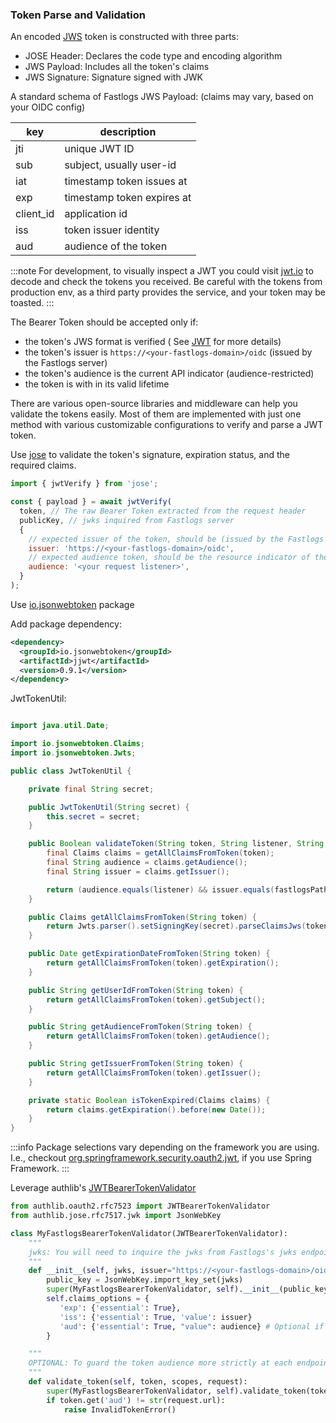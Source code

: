 
### Token Parse and Validation

An encoded [JWS](https://datatracker.ietf.org/doc/html/rfc7515) token is constructed with three parts:

- JOSE Header: Declares the code type and encoding algorithm
- JWS Payload: Includes all the token's claims
- JWS Signature: Signature signed with JWK

A standard schema of Fastlogs JWS Payload: (claims may vary, based on your OIDC config)

| key       | description                |
| --------- | -------------------------- |
| jti       | unique JWT ID              |
| sub       | subject, usually user-id   |
| iat       | timestamp token issues at  |
| exp       | timestamp token expires at |
| client_id | application id             |
| iss       | token issuer identity      |
| aud       | audience of the token      |

:::note
For development, to visually inspect a JWT you could visit [jwt.io](https://jwt.io/) to decode and check the tokens you received. Be careful with the tokens from production env, as a third party provides the service, and your token may be toasted.
:::

The Bearer Token should be accepted only if:

- the token's JWS format is verified ( See [JWT](https://datatracker.ietf.org/doc/html/rfc7519#section-7.2) for more details)
- the token's issuer is `https://<your-fastlogs-domain>/oidc` (issued by the Fastlogs server)
- the token's audience is the current API indicator (audience-restricted)
- the token is with in its valid lifetime

There are various open-source libraries and middleware can help you validate the tokens easily. Most of them are implemented with just one method with various customizable configurations to verify and parse a JWT token.

<Tabs>

<TabItem value="js" label="NodeJs">

Use [jose](https://github.com/panva/jose) to validate the token's signature, expiration status, and the required claims.

```js
import { jwtVerify } from 'jose';

const { payload } = await jwtVerify(
  token, // The raw Bearer Token extracted from the request header
  publicKey, // jwks inquired from Fastlogs server
  {
    // expected issuer of the token, should be (issued by the Fastlogs server)
    issuer: 'https://<your-fastlogs-domain>/oidc',
    // expected audience token, should be the resource indicator of the current API
    audience: '<your request listener>',
  }
);
```

</TabItem>

<TabItem value="java" label="Java">

Use [io.jsonwebtoken](https://javadoc.io/doc/io.jsonwebtoken/jjwt/latest/index.html) package

Add package dependency:

```xml
<dependency>
  <groupId>io.jsonwebtoken</groupId>
  <artifactId>jjwt</artifactId>
  <version>0.9.1</version>
</dependency>
```

JwtTokenUtil:

```java

import java.util.Date;

import io.jsonwebtoken.Claims;
import io.jsonwebtoken.Jwts;

public class JwtTokenUtil {

    private final String secret;

    public JwtTokenUtil(String secret) {
        this.secret = secret;
    }

    public Boolean validateToken(String token, String listener, String fastlogsPath) {
        final Claims claims = getAllClaimsFromToken(token);
        final String audience = claims.getAudience();
        final String issuer = claims.getIssuer();

        return (audience.equals(listener) && issuer.equals(fastlogsPath) && !isTokenExpired(claims));
    }

    public Claims getAllClaimsFromToken(String token) {
        return Jwts.parser().setSigningKey(secret).parseClaimsJws(token).getBody();
    }

    public Date getExpirationDateFromToken(String token) {
        return getAllClaimsFromToken(token).getExpiration();
    }

    public String getUserIdFromToken(String token) {
        return getAllClaimsFromToken(token).getSubject();
    }

    public String getAudienceFromToken(String token) {
        return getAllClaimsFromToken(token).getAudience();
    }

    public String getIssuerFromToken(String token) {
        return getAllClaimsFromToken(token).getIssuer();
    }

    private static Boolean isTokenExpired(Claims claims) {
        return claims.getExpiration().before(new Date());
    }
}

```

:::info
Package selections vary depending on the framework you are using.
I.e., checkout [org.springframework.security.oauth2.jwt](https://docs.spring.io/spring-security/site/docs/current/api/org/springframework/security/oauth2/jwt/package-summary.html), if you use Spring Framework.
:::

</TabItem>
<TabItem value="python" label="Python">

Leverage authlib's [JWTBearerTokenValidator](https://github.com/lepture/authlib/blob/169c7dcfc47478c8d55553cc95fb0f5578162b77/authlib/oauth2/rfc7523/validator.py)

```python
from authlib.oauth2.rfc7523 import JWTBearerTokenValidator
from authlib.jose.rfc7517.jwk import JsonWebKey

class MyFastlogsBearerTokenValidator(JWTBearerTokenValidator):
    """
    jwks: You will need to inquire the jwks from Fastlogs's jwks endpoint: "https://<your-fastlogs-domain>/oidc/jwks" and pass in the response
    """
    def __init__(self, jwks, issuer="https://<your-fastlogs-domain>/oidc", audience):
        public_key = JsonWebKey.import_key_set(jwks)
        super(MyFastlogsBearerTokenValidator, self).__init__(public_key, issuer)
        self.claims_options = {
           'exp': {'essential': True},
           'iss': {'essential': True, 'value': issuer}
           'aud': {'essential': True, "value": audience} # Optional if you are using request url to validate the token audience
        }

    """
    OPTIONAL: To guard the token audience more strictly at each endpoint level:
    """
    def validate_token(self, token, scopes, request):
        super(MyFastlogsBearerTokenValidator, self).validate_token(token, scopes, request)
        if token.get('aud') != str(request.url):
            raise InvalidTokenError()

```

</TabItem>
</Tabs>
